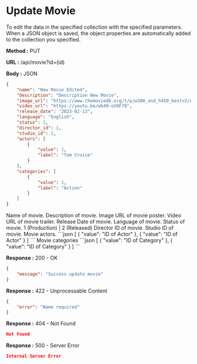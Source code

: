 
# Update Movie

To edit the data in the specified collection with the specified parameters.
When a JSON object is saved, the object properties are automatically added to the collection you specified.

**Method :** <Badge variant="info">PUT</Badge>

**URL :** <Badge variant="dark">/api/movie?id=(id)</Badge>

**Body :** <Badge variant="purple">JSON</Badge>

```json
{
	"name": "New Movie Edited",
	"description": "Description New Movie",
	"image_url": "https://www.themoviedb.org/t/p/w300_and_h450_bestv2/AkJQpZp9WoNdj7pLYSj1L0RcMMN.jpg",
	"video_url": "https://youtu.be/wb49-oV0F78",
	"release_date": "2023-02-13",
	"language": "English",
	"status": 2,
	"director_id": 1,
	"studio_id": 1,
	"actors": [
		{
			"value": 1,
			"label": "Tom Cruise"
		}
	],
	"categories": [
		{
			"value": 1,
			"label": "Action"
		}
	]
}
```

<Param name="name" type="string" required={true}>
	Name of movie.
</Param>
<Param name="description" type="string">
	Description of movie.
</Param>
<Param name="image_url" type="string">
	Image URL of movie poster.
</Param>
<Param name="video_url" type="string">
	Video URL of movie trailer.
</Param>
<Param name="release_date" type="string (date)">
	Release Date of movie.
</Param>
<Param name="language" type="string">
	Language of movie.
</Param>
<Param name="status" type="integer">
	Status of movie. 1 (Production) | 2 (Released)
</Param>
<Param name="director_id" type="integer">
	Director ID of movie.
</Param>
<Param name="studio_id" type="integer">
	Studio ID of movie.
</Param>
<Param name="actors" type="array of object">
	Movie actors. 
	```json
	[
		{
			"value": "ID of Actor"
		},
		{
			"value": "ID of Actor"
		}
	]
	```
</Param>
<Param name="categories" type="array of object">
	Movie categories
	```json
	[
		{
			"value": "ID of Category"
		},
		{
			"value": "ID of Category"
		}
	]
	```
</Param>

**Response :** <BadgeOutline variant="success">200 - OK</BadgeOutline>

```json
{
	"message": "Success update movie"
}
```

**Response :** <BadgeOutline variant="info">422 - Unprocessable Content</BadgeOutline>

```json
{
	"error": "Name required"
}
```

**Response :** <BadgeOutline variant="warning">404 - Not Found</BadgeOutline>

```json
Not Found
```

**Response :** <BadgeOutline variant="danger">500 - Server Error</BadgeOutline>

```json
Internal Server Error
```

